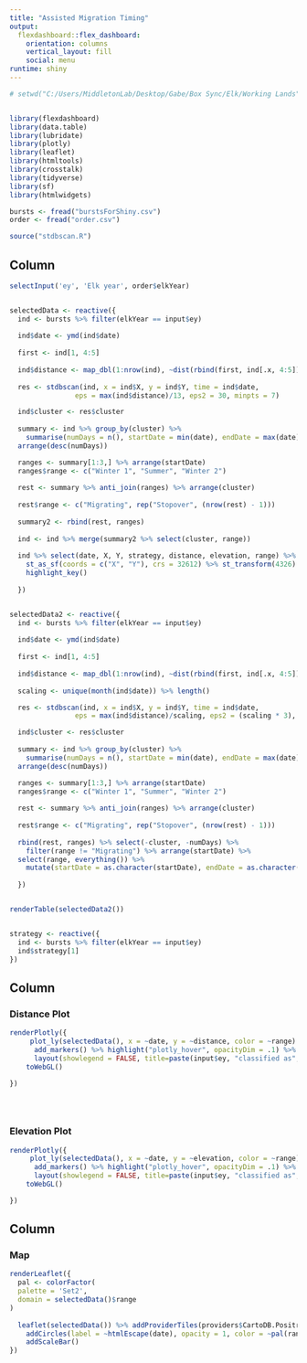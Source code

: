 ```yaml
---
title: "Assisted Migration Timing"
output: 
  flexdashboard::flex_dashboard:
    orientation: columns
    vertical_layout: fill
    social: menu
runtime: shiny
---
```


```r
# setwd("C:/Users/MiddletonLab/Desktop/Gabe/Box Sync/Elk/Working Lands")


library(flexdashboard)
library(data.table)
library(lubridate)
library(plotly)
library(leaflet)
library(htmltools)
library(crosstalk)
library(tidyverse)
library(sf)
library(htmlwidgets)

bursts <- fread("burstsForShiny.csv")
order <- fread("order.csv")

source("stdbscan.R")

```


Column {.sidebar}
-----------------------------------------------------------------------

```r
selectInput('ey', 'Elk year', order$elkYear)


selectedData <- reactive({
  ind <- bursts %>% filter(elkYear == input$ey)
  
  ind$date <- ymd(ind$date)
  
  first <- ind[1, 4:5]
  
  ind$distance <- map_dbl(1:nrow(ind), ~dist(rbind(first, ind[.x, 4:5])))
  
  res <- stdbscan(ind, x = ind$X, y = ind$Y, time = ind$date,
                eps = max(ind$distance)/13, eps2 = 30, minpts = 7)

  ind$cluster <- res$cluster
  
  summary <- ind %>% group_by(cluster) %>% 
    summarise(numDays = n(), startDate = min(date), endDate = max(date)) %>%
  arrange(desc(numDays))

  ranges <- summary[1:3,] %>% arrange(startDate)
  ranges$range <- c("Winter 1", "Summer", "Winter 2")
  
  rest <- summary %>% anti_join(ranges) %>% arrange(cluster)
  
  rest$range <- c("Migrating", rep("Stopover", (nrow(rest) - 1)))
  
  summary2 <- rbind(rest, ranges)
  
  ind <- ind %>% merge(summary2 %>% select(cluster, range))
  
  ind %>% select(date, X, Y, strategy, distance, elevation, range) %>%
    st_as_sf(coords = c("X", "Y"), crs = 32612) %>% st_transform(4326) %>%
    highlight_key()
  
  })


selectedData2 <- reactive({
  ind <- bursts %>% filter(elkYear == input$ey)
  
  ind$date <- ymd(ind$date)
  
  first <- ind[1, 4:5]
  
  ind$distance <- map_dbl(1:nrow(ind), ~dist(rbind(first, ind[.x, 4:5])))
  
  scaling <- unique(month(ind$date)) %>% length()

  res <- stdbscan(ind, x = ind$X, y = ind$Y, time = ind$date,
                eps = max(ind$distance)/scaling, eps2 = (scaling * 3), minpts = 7)

  ind$cluster <- res$cluster
  
  summary <- ind %>% group_by(cluster) %>% 
    summarise(numDays = n(), startDate = min(date), endDate = max(date)) %>%
  arrange(desc(numDays))

  ranges <- summary[1:3,] %>% arrange(startDate)
  ranges$range <- c("Winter 1", "Summer", "Winter 2")
  
  rest <- summary %>% anti_join(ranges) %>% arrange(cluster)
  
  rest$range <- c("Migrating", rep("Stopover", (nrow(rest) - 1)))
  
  rbind(rest, ranges) %>% select(-cluster, -numDays) %>% 
    filter(range != "Migrating") %>% arrange(startDate) %>%
  select(range, everything()) %>% 
    mutate(startDate = as.character(startDate), endDate = as.character(endDate))
  
  })


renderTable(selectedData2())


strategy <- reactive({
  ind <- bursts %>% filter(elkYear == input$ey)
  ind$strategy[1]
})

```


Column {data-width=400}
-----------------------------------------------------------------------

### Distance Plot

```r



renderPlotly({
     plot_ly(selectedData(), x = ~date, y = ~distance, color = ~range) %>%
      add_markers() %>% highlight("plotly_hover", opacityDim = .1) %>%
      layout(showlegend = FALSE, title=paste(input$ey, "classified as", strategy())) %>%
    toWebGL()

})


 
```

### Elevation Plot

```r
renderPlotly({
     plot_ly(selectedData(), x = ~date, y = ~elevation, color = ~range) %>%
      add_markers() %>% highlight("plotly_hover", opacityDim = .1) %>%
      layout(showlegend = FALSE, title=paste(input$ey, "classified as", strategy()))%>%
    toWebGL()

})
```

Column {data-width=400}
-----------------------------------------------------------------------

### Map

```r
renderLeaflet({
  pal <- colorFactor(
  palette = 'Set2',
  domain = selectedData()$range
)
  
  leaflet(selectedData()) %>% addProviderTiles(providers$CartoDB.Positron) %>%
    addCircles(label = ~htmlEscape(date), opacity = 1, color = ~pal(range)) %>%
    addScaleBar()
})

```

